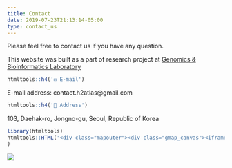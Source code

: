 ```yaml
---
title: Contact
date: 2019-07-23T21:13:14-05:00
type: contact_us
---
```

Please feel free to contact us if you have any question.

This website was built as a part of research project at [Genomics & Bioinformatics Laboratory](http://hanlab.snu.ac.kr/)

```r
htmltools::h4('✉️ E-mail')
```
E-mail address: contact.h2atlas@gmail.com


```r
htmltools::h4('📍 Address')
```
103, Daehak-ro, Jongno-gu, Seoul, Republic of Korea
```r
library(htmltools)
htmltools::HTML('<div class="mapouter"><div class="gmap_canvas"><iframe width="800" height="400" id="gmap_canvas" src="https://maps.google.com/maps?q=%EC%84%9C%EC%9A%B8%EB%8C%80%ED%95%99%EA%B5%90%20%EC%9D%98%EA%B3%BC%EB%8C%80%ED%95%99&t=&z=15&ie=UTF8&iwloc=&output=embed" frameborder="0" scrolling="no" marginheight="0" marginwidth="0"></iframe><a href="https://www.embedgooglemap.net/blog/private-internet-access-coupon/">pia promotions</a></div><style>.mapouter{position:relative;text-align:right;height:400px;width:600px;}.gmap_canvas {overflow:hidden;background:none!important;height:400px;width:600px;}</style></div>'
)
```




![](../../images/snu_medicine.jpg)

